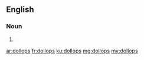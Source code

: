 ==English==

===Noun===
{{head|en|plural}}

# {{plural of|dollop|lang=en|nocat=1}}

[[ar:dollops]]
[[fr:dollops]]
[[ku:dollops]]
[[mg:dollops]]
[[my:dollops]]